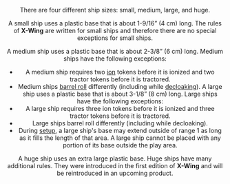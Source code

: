<Header title="Ship sizes"/>

There are four different ship sizes: small, medium, large, and huge.

A small ship uses a plastic base that is about 1-9/16” (4 cm) long. The rules
of **X-Wing** are written for small ships and therefore there are no special
exceptions for small ships.

A medium ship uses a plastic base that is about 2-3/8” (6 cm) long. Medium
ships have the following exceptions:

* A medium ship requires two [ion](/article/Ion) tokens before it is ionized and two tractor
tokens before it is tractored.
* Medium ships [barrel roll](/article/Barrel_Roll) differently (including while [decloaking](/article/Cloak)).
A large ship uses a plastic base that is about 3-1/8” (8 cm) long. Large ships
have the following exceptions:
* A large ship requires three ion tokens before it is ionized and three
tractor tokens before it is tractored.
* Large ships barrel roll differently (including while decloaking).
* During [setup](/article/Setup), a large ship's base may extend outside of range 1 as long
as it fills the length of that area. A large ship cannot be placed with any
portion of its base outside the play area.

A huge ship uses an extra large plastic base. Huge ships have many additional
rules. They were introduced in the first edition of
**X-Wing** and will be
reintroduced in an upcoming product.